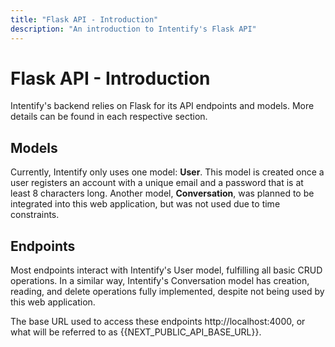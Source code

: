 ```yaml
---
title: "Flask API - Introduction"
description: "An introduction to Intentify's Flask API"
---
```

# Flask API - Introduction
Intentify's backend relies on Flask for its API endpoints and models. More details can be found in each respective section.

## Models
Currently, Intentify only uses one model: **User**. This model is created once a user registers an account with a unique email
and a password that is at least 8 characters long. Another model, **Conversation**, was planned to be integrated into this
web application, but was not used due to time constraints.

## Endpoints
Most endpoints interact with Intentify's User model, fulfilling all basic CRUD operations. In a similar way, Intentify's
Conversation model has creation, reading, and delete operations fully implemented, despite not being used by this web application.

The base URL used to access these endpoints http://localhost:4000, or what will be referred to as \{\{NEXT_PUBLIC_API_BASE_URL}}.